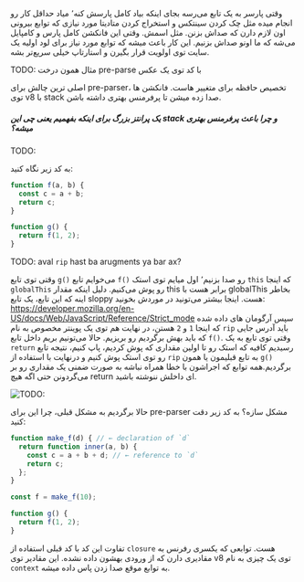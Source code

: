 وقتی پارسر به یک تابع می‌رسه بجای اینکه بیاد کامل پارسش کنه٬ میاد حداقل کار رو انجام میده مثل چک کردن
سینتکس و استخراج کردن متادیتا مورد نیازی که توابع بیرونی اون لازم دارن که صداش بزنن. مثل اسمش.
وقتی این فانکشن کامل پارس و کامپایل می‌شه که ما اونو صداش بزنیم.
این کار باعث میشه که توابع مورد نیاز برای لود اولیه یک سایت توی اولویت قرار بگیرن و استارتاپ خیلی سریع‌تر بشه.

TODO: مثال همون درخت pre-parse با کد توی یک عکس

اصلی ترین چالش برای pre-parser، تخصیص حافظه برای متغییر هاست.
فانکشن ها توی v8 با stack صدا زده میشن تا پرفرمنس بهتری داشته باشن.

##### یک پرانتز بزرگ برای اینکه بفهمیم یعنی چی این stack و چرا باعث پرفرمنس بهتری میشه؟

TODO:

به کد زیر نگاه کنید:

```javascript
function f(a, b) {
  const c = a + b;
  return c;
}

function g() {
  return f(1, 2);
}
```

TODO: aval `rip` hast ba arugments ya bar ax?

وقتی توی تابع `g()` می‌خوایم تابع `f()` رو صدا بزنیم٬ اول میایم توی
استک `this` که اینجا `globalThis` رو پوش می‌کنیم. <Note>دلیل اینکه مقدار this برابر هست با globalThis بخاطر اینه که این تابع، یک تابع sloppy هست. اینجا بیشتر می‌تونید در موردش بخونید: https://developer.mozilla.org/en-US/docs/Web/JavaScript/Reference/Strict_mode</Note>
سپس آرگومان های داده شده که اینجا `1` و `2` هستن، در نهایت هم توی یک پوینتر مخصوص به نام `rip` باید آدرس جایی که باید بهش برگردیم رو بریزیم.
حالا می‌تونیم بریم داخل تابع `f()`. وقتی توی تابع به یک `return` رسیدیم کافیه که استک رو تا اولین مقداری که پوش کردیم، پاپ کنیم، نتیجه تابع رو توی استک
پوش کنیم و درنهایت با استفاده از `rip` به تابع قبلیمون یا همون `g()` برگردیم.<Note>همه توابع که اجراشون با خطا همراه نباشه به صورت ضمنی یک مقداری رو بر می‌گردونن حتی اگه هیچ return ای داخلش ننوشته باشید.</Note>

![TODO:](https://v8.dev/_img/preparser/stack-1.svg)

حالا برگردیم به مشکل قبلی، چرا این برای pre-parser مشکل سازه؟ به کد زیر دقت کنید:

```javascript
function make_f(d) { // ← declaration of `d`
  return function inner(a, b) {
    const c = a + b + d; // ← reference to `d`
    return c;
  };
}

const f = make_f(10);

function g() {
  return f(1, 2);
}
```

تفاوت این کد با کد قبلی استفاده از `closure` هست. توابعی که یکسری رفرنس به مقادیری دارن که از ورودی بهشون داده نشده.
این مقادیر توی v8 توی یک چیزی به نام `context` به توابع موقع صدا زدن پاس داده میشه.